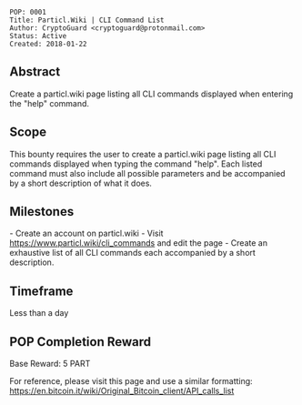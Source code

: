 <pre>
POP: 0001
Title: Particl.Wiki | CLI Command List
Author: CryptoGuard <cryptoguard@protonmail.com>
Status: Active
Created: 2018-01-22
</pre>

==Abstract==

Create a particl.wiki page listing all CLI commands displayed when entering the "help" command. 

==Scope==
This bounty requires the user to create a particl.wiki page listing all CLI commands displayed when typing the command "help". Each listed command must also include all possible parameters and be accompanied by a short description of what it does.

==Milestones==
- Create an account on particl.wiki
- Visit https://www.particl.wiki/cli_commands and edit the page
- Create an exhaustive list of all CLI commands each accompanied by a short description.

==Timeframe==
Less than a day

==POP Completion Reward==
Base Reward: 5 PART

For reference, please visit this page and use a similar formatting: https://en.bitcoin.it/wiki/Original_Bitcoin_client/API_calls_list
